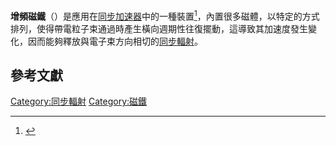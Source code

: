 '''增頻磁鐵'''（{{lang-en|wiggler}}）是應用在[[同步加速器|同步加速器]]中的一種裝置<ref>{{cite web |url=https://pb.ps-taiwan.org/catalog/ins.php?index_m1_id=5&index_id=480 |title=點亮台灣之光，耀眼全世界：國家同步輻射研究中心 |publisher=http://pb.ps-taiwan.org/ |date=2019-08-12 |accessdate=2021-01-30 |archive-date=2021-02-09 |archive-url=https://web.archive.org/web/20210209151140/http://pb.ps-taiwan.org/catalog/ins.php?index_m1_id=5&index_id=480 |dead-url=no }}</ref>，內置很多磁體，以特定的方式排列，使得帶電粒子束通過時產生橫向週期性往復擺動，這導致其加速度發生變化，因而能夠釋放與電子束方向相切的[[同步輻射|同步輻射]]。

==參考文獻==
{{reflist}}

{{physics-stub}}

[[Category:同步輻射|Category:同步輻射]]
[[Category:磁鐵|Category:磁鐵]]